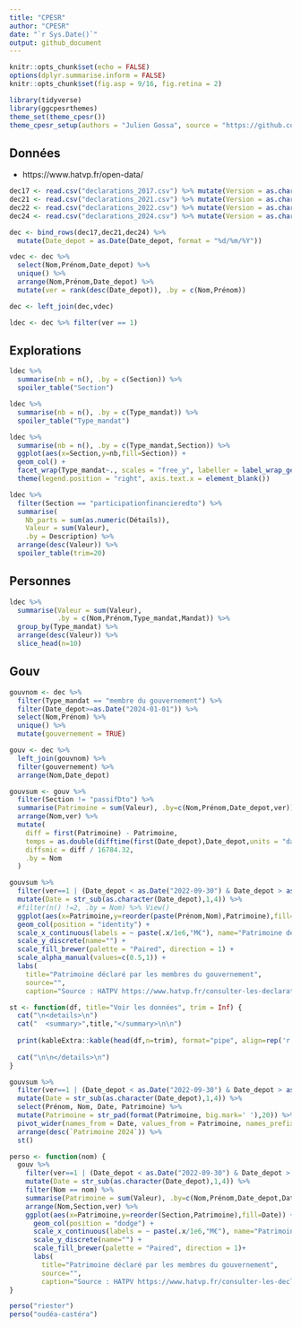 ```yaml
---
title: "CPESR"
author: "CPESR"
date: "`r Sys.Date()`"
output: github_document
---
```


```r
knitr::opts_chunk$set(echo = FALSE)
options(dplyr.summarise.inform = FALSE)
knitr::opts_chunk$set(fig.asp = 9/16, fig.retina = 2)

library(tidyverse)
library(ggcpesrthemes)
theme_set(theme_cpesr())
theme_cpesr_setup(authors = "Julien Gossa", source = "https://github.com/cpesr/RFC/")
```

## Données 

- https://www.hatvp.fr/open-data/

```r
dec17 <- read.csv("declarations_2017.csv") %>% mutate(Version = as.character(Version))
dec21 <- read.csv("declarations_2021.csv") %>% mutate(Version = as.character(Version))
dec22 <- read.csv("declarations_2022.csv") %>% mutate(Version = as.character(Version))
dec24 <- read.csv("declarations_2024.csv") %>% mutate(Version = as.character(Version))

dec <- bind_rows(dec17,dec21,dec24) %>%
  mutate(Date_depot = as.Date(Date_depot, format = "%d/%m/%Y"))

vdec <- dec %>%
  select(Nom,Prénom,Date_depot) %>%
  unique() %>% 
  arrange(Nom,Prénom,Date_depot) %>% 
  mutate(ver = rank(desc(Date_depot)), .by = c(Nom,Prénom)) 

dec <- left_join(dec,vdec)

ldec <- dec %>% filter(ver == 1)
```

## Explorations

```r
ldec %>% 
  summarise(nb = n(), .by = c(Section)) %>%
  spoiler_table("Section")
```

```r
ldec %>% 
  summarise(nb = n(), .by = c(Type_mandat)) %>%
  spoiler_table("Type_mandat")
```


```r
ldec %>% 
  summarise(nb = n(), .by = c(Type_mandat,Section)) %>%
  ggplot(aes(x=Section,y=nb,fill=Section)) +
  geom_col() +
  facet_wrap(Type_mandat~., scales = "free_y", labeller = label_wrap_gen(25)) +
  theme(legend.position = "right", axis.text.x = element_blank())
```


```r
ldec %>%
  filter(Section == "participationfinancieredto") %>%
  summarise(
    Nb_parts = sum(as.numeric(Détails)),
    Valeur = sum(Valeur),
    .by = Description) %>%
  arrange(desc(Valeur)) %>%
  spoiler_table(trim=20)
```

## Personnes 

```r
ldec %>%
  summarise(Valeur = sum(Valeur),
            .by = c(Nom,Prénom,Type_mandat,Mandat)) %>% 
  group_by(Type_mandat) %>%
  arrange(desc(Valeur)) %>%
  slice_head(n=10) 
```

## Gouv

```r
gouvnom <- dec %>%
  filter(Type_mandat == "membre du gouvernement") %>%
  filter(Date_depot>=as.Date("2024-01-01")) %>%
  select(Nom,Prénom) %>%
  unique() %>%
  mutate(gouvernement = TRUE)

gouv <- dec %>%
  left_join(gouvnom) %>%
  filter(gouvernement) %>%
  arrange(Nom,Date_depot)

gouvsum <- gouv %>%
  filter(Section != "passifDto") %>%
  summarise(Patrimoine = sum(Valeur), .by=c(Nom,Prénom,Date_depot,ver)) %>%
  arrange(Nom,ver) %>%
  mutate(
    diff = first(Patrimoine) - Patrimoine,
    temps = as.double(difftime(first(Date_depot),Date_depot,units = "days"))/365,
    diffsmic = diff / 16784.32,
    .by = Nom
  )
```

```r
gouvsum %>%
  filter(ver==1 | (Date_depot < as.Date("2022-09-30") & Date_depot > as.Date("2022-05-01"))) %>%
  mutate(Date = str_sub(as.character(Date_depot),1,4)) %>% 
  #filter(n() !=2, .by = Nom) %>% View()
  ggplot(aes(x=Patrimoine,y=reorder(paste(Prénom,Nom),Patrimoine),fill=Date, alpha=Date)) +
  geom_col(position = "identity") +
  scale_x_continuous(labels = ~ paste(.x/1e6,"M€"), name="Patrimoine déclaré") +
  scale_y_discrete(name="") +
  scale_fill_brewer(palette = "Paired", direction = 1) +
  scale_alpha_manual(values=c(0.5,1)) +
  labs(
    title="Patrimoine déclaré par les membres du gouvernement",
    source="",
    caption="Source : HATPV https://www.hatvp.fr/consulter-les-declarations/ \nDéclarations de patrimoine hors passif") 
```

```r
st <- function(df, title="Voir les données", trim = Inf) {
  cat("\n<details>\n")
  cat("  <summary>",title,"</summary>\n\n")
  
  print(kableExtra::kable(head(df,n=trim), format="pipe", align=rep('r', 4)))
  
  cat("\n\n</details>\n")
}

gouvsum %>%
  filter(ver==1 | (Date_depot < as.Date("2022-09-30") & Date_depot > as.Date("2022-05-01"))) %>%
  mutate(Date = str_sub(as.character(Date_depot),1,4)) %>%
  select(Prénom, Nom, Date, Patrimoine) %>%
  mutate(Patrimoine = str_pad(format(Patrimoine, big.mark=' '),20)) %>%
  pivot_wider(names_from = Date, values_from = Patrimoine, names_prefix = "Patrimoine ") %>%
  arrange(desc(`Patrimoine 2024`)) %>%
  st()
```



```r
perso <- function(nom) {
  gouv %>%
    filter(ver==1 | (Date_depot < as.Date("2022-09-30") & Date_depot > as.Date("2022-05-01"))) %>%
    mutate(Date = str_sub(as.character(Date_depot),1,4)) %>% 
    filter(Nom == nom) %>%
    summarise(Patrimoine = sum(Valeur), .by=c(Nom,Prénom,Date_depot,Date,ver,Section)) %>%
    arrange(Nom,Section,ver) %>%
    ggplot(aes(x=Patrimoine,y=reorder(Section,Patrimoine),fill=Date)) +
      geom_col(position = "dodge") +
      scale_x_continuous(labels = ~ paste(.x/1e6,"M€"), name="Patrimoine déclaré") +
      scale_y_discrete(name="") +
      scale_fill_brewer(palette = "Paired", direction = 1)+
      labs(
        title="Patrimoine déclaré par les membres du gouvernement",
        source="",
        caption="Source : HATPV https://www.hatvp.fr/consulter-les-declarations/ \nDéclarations de patrimoine hors passif") 
}

perso("riester")
perso("oudéa-castéra")
```